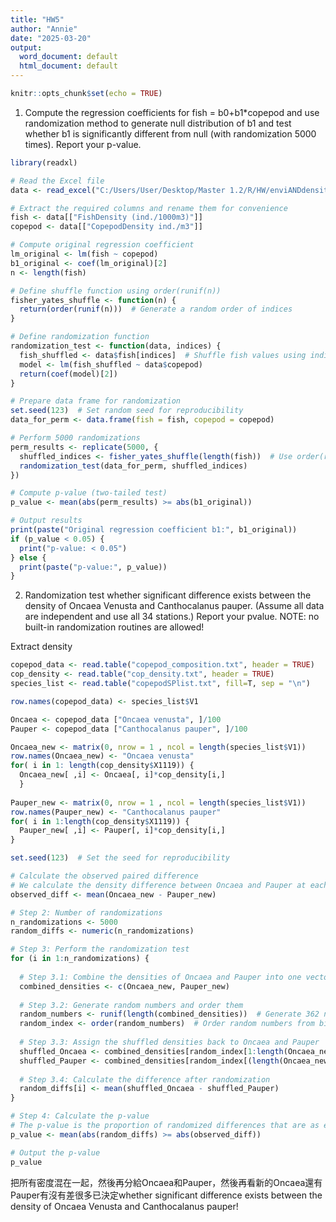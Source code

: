 ```yaml
---
title: "HW5"
author: "Annie"
date: "2025-03-20"
output:
  word_document: default
  html_document: default
---
```


```r
knitr::opts_chunk$set(echo = TRUE)
```

1. Compute the regression coefficients for fish = b0+b1*copepod and use randomization method to generate null distribution of b1 and test whether b1 is significantly different from null (with randomization 5000 times). Report your p-value. 
```r
library(readxl)

# Read the Excel file
data <- read_excel("C:/Users/User/Desktop/Master 1.2/R/HW/enviANDdensity.xls")

# Extract the required columns and rename them for convenience
fish <- data[["FishDensity (ind./1000m3)"]]
copepod <- data[["CopepodDensity ind./m3"]]
```

```r
# Compute original regression coefficient
lm_original <- lm(fish ~ copepod)
b1_original <- coef(lm_original)[2]
n <- length(fish)

# Define shuffle function using order(runif(n))
fisher_yates_shuffle <- function(n) {
  return(order(runif(n)))  # Generate a random order of indices
}

# Define randomization function
randomization_test <- function(data, indices) {
  fish_shuffled <- data$fish[indices]  # Shuffle fish values using indices
  model <- lm(fish_shuffled ~ data$copepod)
  return(coef(model)[2])
}

# Prepare data frame for randomization
set.seed(123)  # Set random seed for reproducibility
data_for_perm <- data.frame(fish = fish, copepod = copepod)

# Perform 5000 randomizations
perm_results <- replicate(5000, {
  shuffled_indices <- fisher_yates_shuffle(length(fish))  # Use order(runif(n))
  randomization_test(data_for_perm, shuffled_indices)
})

# Compute p-value (two-tailed test)
p_value <- mean(abs(perm_results) >= abs(b1_original))

# Output results
print(paste("Original regression coefficient b1:", b1_original))
if (p_value < 0.05) {
  print("p-value: < 0.05")
} else {
  print(paste("p-value:", p_value))
}

```

2. Randomization test whether significant difference exists between the density of Oncaea Venusta and Canthocalanus pauper. (Assume all data are independent and use all 34 stations.) Report your pvalue. 
NOTE: no built-in randomization routines are allowed!

Extract density
```r
copepod_data <- read.table("copepod_composition.txt", header = TRUE)
cop_density <- read.table("cop_density.txt", header = TRUE)
species_list <- read.table("copepodSPlist.txt", fill=T, sep = "\n")

row.names(copepod_data) <- species_list$V1

Oncaea <- copepod_data ["Oncaea venusta", ]/100
Pauper <- copepod_data ["Canthocalanus pauper", ]/100

Oncaea_new <- matrix(0, nrow = 1 , ncol = length(species_list$V1))
row.names(Oncaea_new) <- "Oncaea venusta"
for( i in 1: length(cop_density$X1119)) {
  Oncaea_new[ ,i] <- Oncaea[, i]*cop_density[i,]
  }
  
Pauper_new <- matrix(0, nrow = 1 , ncol = length(species_list$V1))
row.names(Pauper_new) <- "Canthocalanus pauper"
for( i in 1:length(cop_density$X1119)) {
  Pauper_new[ ,i] <- Pauper[, i]*cop_density[i,]
}

```

```r
set.seed(123)  # Set the seed for reproducibility

# Calculate the observed paired difference
# We calculate the density difference between Oncaea and Pauper at each station and then take the mean
observed_diff <- mean(Oncaea_new - Pauper_new)

# Step 2: Number of randomizations
n_randomizations <- 5000
random_diffs <- numeric(n_randomizations)

# Step 3: Perform the randomization test
for (i in 1:n_randomizations) {
  
  # Step 3.1: Combine the densities of Oncaea and Pauper into one vector
  combined_densities <- c(Oncaea_new, Pauper_new)
  
  # Step 3.2: Generate random numbers and order them
  random_numbers <- runif(length(combined_densities))  # Generate 362 numbers that ranged between 0&1
  random_index <- order(random_numbers)  # Order random numbers from big to small
  
  # Step 3.3: Assign the shuffled densities back to Oncaea and Pauper
  shuffled_Oncaea <- combined_densities[random_index[1:length(Oncaea_new)]] #Select the first length(Oncaea_new)(182!) elements from the random_index vector, so that the corresponding values at these positions can be chosen from combined_densities.
  shuffled_Pauper <- combined_densities[random_index[(length(Oncaea_new) + 1):length(combined_densities)]]#select number 183~362 elements from the random_index vector
  
  # Step 3.4: Calculate the difference after randomization
  random_diffs[i] <- mean(shuffled_Oncaea - shuffled_Pauper)
}

# Step 4: Calculate the p-value
# The p-value is the proportion of randomized differences that are as extreme or more extreme than the observed difference
p_value <- mean(abs(random_diffs) >= abs(observed_diff))

# Output the p-value
p_value

```
把所有密度混在一起，然後再分給Oncaea和Pauper，然後再看新的Oncaea還有Pauper有沒有差很多已決定whether significant difference exists between the density of Oncaea Venusta and Canthocalanus pauper!


